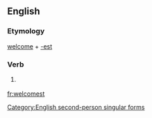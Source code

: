 ==English==

===Etymology===
[[welcome]] + [[-est]]

===Verb===
{{en-verb form}}

# {{context|archaic|lang=en}} {{form of|Second-person singular simple present form|welcome|lang=en}}

[[Category:English second-person singular forms]]

[[fr:welcomest]]